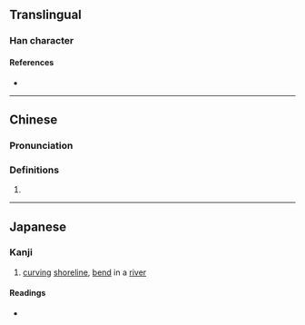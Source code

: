 {{character info}}
==Translingual==

===Han character===
{{Han char|rn=85|rad=水|as=12|sn=15|four=|canj=EHBS|ids=⿰氵⿳丿⿵冂米丂}}

====References====
* {{Han ref|kx=0652.321|hdz=31744.071|uh=6F9A|ud=28570}}

----

==Chinese==
{{zh-forms}}

===Pronunciation===
{{zh-pron
|m=yu
|cat=
}}

===Definitions===
{{zh-hanzi}}

# {{rfdef|zh}}

----

==Japanese==

===Kanji===
{{ja-kanji|grade=|rs=水12}}

# [[curving]] [[shoreline]], [[bend]] in a [[river]]

====Readings====
* {{ja-readings|on=[[いく]] (iku), [[おく]] (oku)|kun=[[おき]] (oki), [[くま]] (kuma)}}